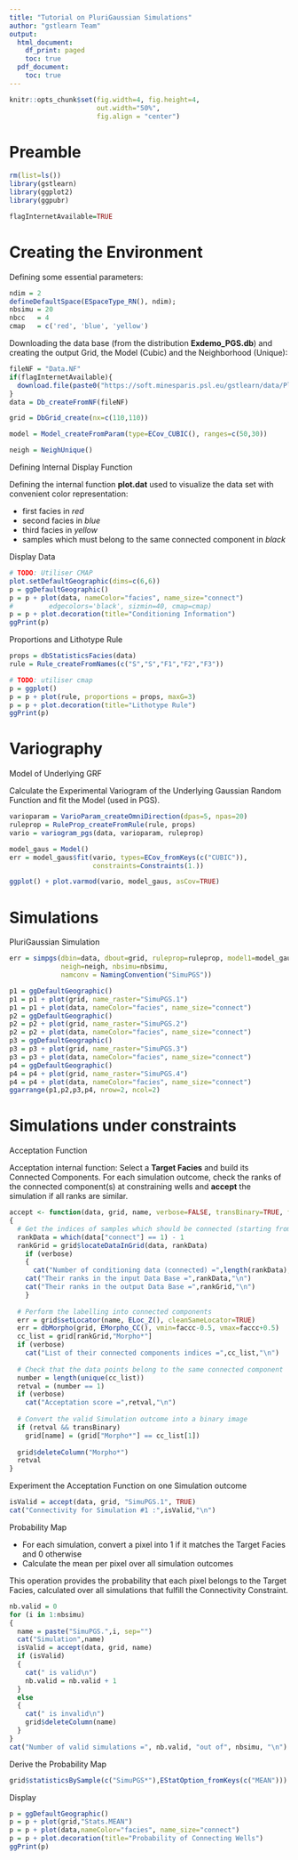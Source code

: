 ```yaml
---
title: "Tutorial on PluriGaussian Simulations"
author: "gstlearn Team"
output:
  html_document:
    df_print: paged
    toc: true
  pdf_document:
    toc: true
---
```


```r
knitr::opts_chunk$set(fig.width=4, fig.height=4, 
                      out.width="50%",
                      fig.align = "center") 
```

# Preamble

```r
rm(list=ls())
library(gstlearn)
library(ggplot2)
library(ggpubr)

flagInternetAvailable=TRUE

```

# Creating the Environment

Defining some essential parameters:

```r
ndim = 2
defineDefaultSpace(ESpaceType_RN(), ndim);
nbsimu = 20
nbcc   = 4
cmap   = c('red', 'blue', 'yellow')
```

Downloading the data base (from the distribution **Exdemo_PGS.db**) and creating the output Grid, the Model (Cubic) and the Neighborhood (Unique):

```r
fileNF = "Data.NF"
if(flagInternetAvailable){
  download.file(paste0("https://soft.minesparis.psl.eu/gstlearn/data/PluriGaussian/",fileNF), fileNF)
}
data = Db_createFromNF(fileNF)

grid = DbGrid_create(nx=c(110,110))

model = Model_createFromParam(type=ECov_CUBIC(), ranges=c(50,30))

neigh = NeighUnique()
```

Defining Internal Display Function

Defining the internal function **plot.dat** used to visualize the data set with convenient color representation:

- first facies in *red*
- second facies in *blue*
- third facies in *yellow*
- samples which must belong to the same connected component in *black*

Display Data

```r
# TODO: Utiliser CMAP
plot.setDefaultGeographic(dims=c(6,6))
p = ggDefaultGeographic()
p = p + plot(data, nameColor="facies", name_size="connect")
#         edgecolors='black', sizmin=40, cmap=cmap)
p = p + plot.decoration(title="Conditioning Information")
ggPrint(p)
```

Proportions and Lithotype Rule

```r
props = dbStatisticsFacies(data)
rule = Rule_createFromNames(c("S","S","F1","F2","F3"))

# TODO: utiliser cmap
p = ggplot()
p = p + plot(rule, proportions = props, maxG=3)
p = p + plot.decoration(title="Lithotype Rule")
ggPrint(p)
```

# Variography

Model of Underlying GRF

Calculate the Experimental Variogram of the Underlying Gaussian Random Function and fit the Model (used in PGS).

```r
varioparam = VarioParam_createOmniDirection(dpas=5, npas=20)
ruleprop = RuleProp_createFromRule(rule, props)
vario = variogram_pgs(data, varioparam, ruleprop)

model_gaus = Model()
err = model_gaus$fit(vario, types=ECov_fromKeys(c("CUBIC")), 
                     constraints=Constraints(1.))

ggplot() + plot.varmod(vario, model_gaus, asCov=TRUE)
```

# Simulations

PluriGaussian Simulation

```r
err = simpgs(dbin=data, dbout=grid, ruleprop=ruleprop, model1=model_gaus, 
             neigh=neigh, nbsimu=nbsimu,
             namconv = NamingConvention("SimuPGS"))
```


```r
p1 = ggDefaultGeographic()
p1 = p1 + plot(grid, name_raster="SimuPGS.1")
p1 = p1 + plot(data, nameColor="facies", name_size="connect")
p2 = ggDefaultGeographic()
p2 = p2 + plot(grid, name_raster="SimuPGS.2")
p2 = p2 + plot(data, nameColor="facies", name_size="connect")
p3 = ggDefaultGeographic()
p3 = p3 + plot(grid, name_raster="SimuPGS.3")
p3 = p3 + plot(data, nameColor="facies", name_size="connect")
p4 = ggDefaultGeographic()
p4 = p4 + plot(grid, name_raster="SimuPGS.4")
p4 = p4 + plot(data, nameColor="facies", name_size="connect")
ggarrange(p1,p2,p3,p4, nrow=2, ncol=2)
```

# Simulations under constraints

Acceptation Function

Acceptation internal function: Select a **Target Facies** and build its Connected Components. For each simulation outcome, check the ranks of the connected component(s) at constraining wells and **accept** the simulation if all ranks are similar.

```r
accept <- function(data, grid, name, verbose=FALSE, transBinary=TRUE, faccc=2)
{
  # Get the indices of samples which should be connected (starting from 0)
  rankData = which(data["connect"] == 1) - 1
  rankGrid = grid$locateDataInGrid(data, rankData)
	if (verbose)
	{
	  cat("Number of conditioning data (connected) =",length(rankData),"\n")
    cat("Their ranks in the input Data Base =",rankData,"\n")
    cat("Their ranks in the output Data Base =",rankGrid,"\n")
	}
  
  # Perform the labelling into connected components
  err = grid$setLocator(name, ELoc_Z(), cleanSameLocator=TRUE)
  err = dbMorpho(grid, EMorpho_CC(), vmin=faccc-0.5, vmax=faccc+0.5)
  cc_list = grid[rankGrid,"Morpho*"]
  if (verbose)
    cat("List of their connected components indices =",cc_list,"\n")
  
  # Check that the data points belong to the same connected component
  number = length(unique(cc_list))
  retval = (number == 1)
  if (verbose)
    cat("Acceptation score =",retval,"\n")
        
  # Convert the valid Simulation outcome into a binary image
  if (retval && transBinary)
    grid[name] = (grid["Morpho*"] == cc_list[1])
    
  grid$deleteColumn("Morpho*")
  retval
}
```

Experiment the Acceptation Function on one Simulation outcome

```r
isValid = accept(data, grid, "SimuPGS.1", TRUE)
cat("Connectivity for Simulation #1 :",isValid,"\n")
```

Probability Map

* For each simulation, convert a pixel into 1 if it matches the Target Facies and 0 otherwise
* Calculate the mean per pixel over all simulation outcomes

This operation provides the probability that each pixel belongs to the Target Facies, calculated over all simulations that fulfill the Connectivity Constraint. 

```r
nb.valid = 0
for (i in 1:nbsimu)
{
  name = paste("SimuPGS.",i, sep="")
  cat("Simulation",name)
  isValid = accept(data, grid, name)
  if (isValid)
  {
    cat(" is valid\n")
    nb.valid = nb.valid + 1
  }
  else
  {
    cat(" is invalid\n")
    grid$deleteColumn(name)
  }
}
cat("Number of valid simulations =", nb.valid, "out of", nbsimu, "\n")
```

Derive the Probability Map

```r
grid$statisticsBySample(c("SimuPGS*"),EStatOption_fromKeys(c("MEAN")))
```

Display

```r
p = ggDefaultGeographic()
p = p + plot(grid,"Stats.MEAN")
p = p + plot(data,nameColor="facies", name_size="connect")
p = p + plot.decoration(title="Probability of Connecting Wells")
ggPrint(p)
```


